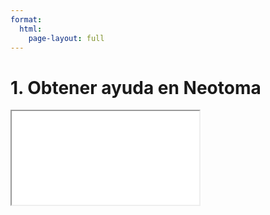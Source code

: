 ```yaml
---
format:
  html:
    page-layout: full
---
```


# 1. Obtener ayuda en Neotoma

<iframe
    class="slide-deck"
    src="slides/module0_01.html"
></iframe>
